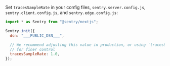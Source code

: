 Set `tracesSampleRate` in your config files, `sentry.server.config.js`, `sentry.client.config.js`, and `sentry.edge.config.js`:


```javascript
import * as Sentry from "@sentry/nextjs";

Sentry.init({
  dsn: "___PUBLIC_DSN___",

  // We recommend adjusting this value in production, or using `tracesSampler`
  // for finer control
  tracesSampleRate: 1.0,
});
```
